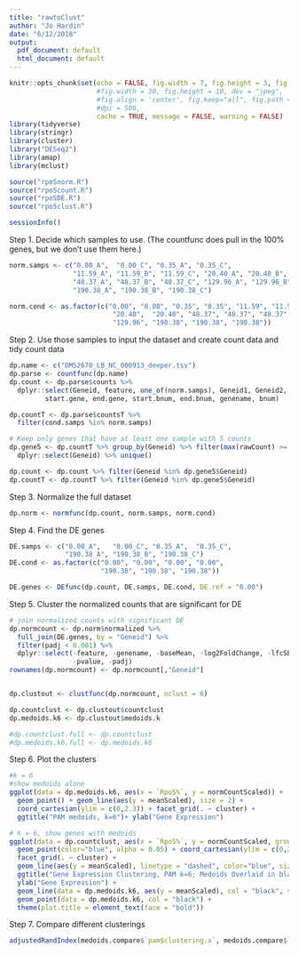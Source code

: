 ```yaml
---
title: "rawtoClust"
author: "Jo Hardin"
date: "6/12/2018"
output:
  pdf_document: default
  html_document: default
---
```



```r
knitr::opts_chunk$set(echo = FALSE, fig.width = 7, fig.height = 3, fig.align = 'center',
                      #fig.width = 30, fig.height = 10, dev = "jpeg", 
                      #fig.align = 'center', fig.keep="all", fig.path = "posterpics/", 
                      #dpi = 500, 
                      cache = TRUE, message = FALSE, warning = FALSE) 
library(tidyverse)
library(stringr)
library(cluster)
library("DESeq2")
library(amap)
library(mclust)

source("rpoSnorm.R")
source("rpoScount.R")
source("rpoSDE.R")
source("rpoSclust.R")

sessionInfo()
```


Step 1.  Decide which samples to use.  (The countfunc does pull in the 100% genes, but we don't use them here.)

```r
norm.samps <- c("0.00_A",  "0.00_C", "0.35_A", "0.35_C", 
                "11.59_A", "11.59_B", "11.59_C", "20.40_A", "20.40_B",  
                "48.37_A", "48.37_B", "48.37_C", "129.96_A", "129.96_B", "129.96_C", 
                "190.38_A", "190.38_B", "190.38_C")

norm.cond <- as.factor(c("0.00", "0.00", "0.35", "0.35", "11.59", "11.59", "11.59", 
                          "20.40",  "20.40", "48.37", "48.37", "48.37", "129.96", "129.96", 
                          "129.96", "190.38", "190.38", "190.38"))
```


Step 2.  Use those samples to input the dataset and create count data and tidy count data

```r
dp.name <- c("DMS2670_LB_NC_000913_deeper.tsv")
dp.parse <- countfunc(dp.name)
dp.count <- dp.parse$counts %>%
  dplyr::select(Geneid, feature, one_of(norm.samps), Geneid1, Geneid2, feature1, feature2,
         start.gene, end.gene, start.bnum, end.bnum, genename, bnum)

dp.countT <- dp.parse$countsT %>%
  filter(cond.samps %in% norm.samps)

# Keep only genes that have at least one sample with 5 counts
dp.gene5 <- dp.countT %>% group_by(Geneid) %>% filter(max(rawCount) >= 5) %>% 
  dplyr::select(Geneid) %>% unique()

dp.count <- dp.count %>% filter(Geneid %in% dp.gene5$Geneid)
dp.countT <- dp.countT %>% filter(Geneid %in% dp.gene5$Geneid)
```


Step 3. Normalize the full dataset

```r
dp.norm <- normfunc(dp.count, norm.samps, norm.cond)
```

Step 4.  Find the DE genes

```r
DE.samps <- c("0.00_A",   "0.00_C", "0.35_A",  "0.35_C", 
              "190.38_A", "190.38_B", "190.38_C")
DE.cond <- as.factor(c("0.00", "0.00", "0.00", "0.00", 
                       "190.38", "190.38", "190.38"))

DE.genes <- DEfunc(dp.count, DE.samps, DE.cond, DE.ref = "0.00")
```


Step 5. Cluster the normalized counts that are significant for DE

```r

# join normalized counts with significant DE
dp.normcount <- dp.norm$normalized %>% 
  full_join(DE.genes, by = "Geneid") %>%
  filter(padj < 0.001) %>%
  dplyr::select(-feature, -genename, -baseMean, -log2FoldChange, -lfcSE, -stat,
                -pvalue, -padj)
rownames(dp.normcount) <- dp.normcount[,"Geneid"]


dp.clustout <- clustfunc(dp.normcount, nclust = 6)

dp.countclust <- dp.clustout$countclust
dp.medoids.k6 <- dp.clustout$medoids.k

#dp.countclust.full <- dp.countclust
#dp.medoids.k6.full <- dp.medoids.k6
```



Step 6.  Plot the clusters

```r
#k = 6
#show medoids alone
ggplot(data = dp.medoids.k6, aes(x = `RpoS%`, y = normCountScaled)) + 
  geom_point() + geom_line(aes(y = meanScaled), size = 2) + 
  coord_cartesian(ylim = c(0,2.3)) + facet_grid(. ~ cluster) + 
  ggtitle("PAM medoids, k=6")+ ylab("Gene Expression")
```

```r
# k = 6, show genes with medoids
ggplot(data = dp.countclust, aes(x = `RpoS%`, y = normCountScaled, group = Geneid)) + 
  geom_point(color="blue", alpha = 0.05) + coord_cartesian(ylim = c(0,2.3)) + 
  facet_grid(. ~ cluster) +
  geom_line(aes(y = meanScaled), linetype = "dashed", color="blue", size=.1) + 
  ggtitle("Gene Expression Clustering, PAM k=6; Medoids Overlaid in black") + 
  ylab("Gene Expression") + 
  geom_line(data = dp.medoids.k6, aes(y = meanScaled), col = "black", size = 1.5) + 
  geom_point(data = dp.medoids.k6, col = "black") +
  theme(plot.title = element_text(face = "bold"))
```


Step 7.  Compare different clusterings

```r
adjustedRandIndex(medoids.compare$`pam$clustering.x`, medoids.compare$`pam$clustering.y`)
```
